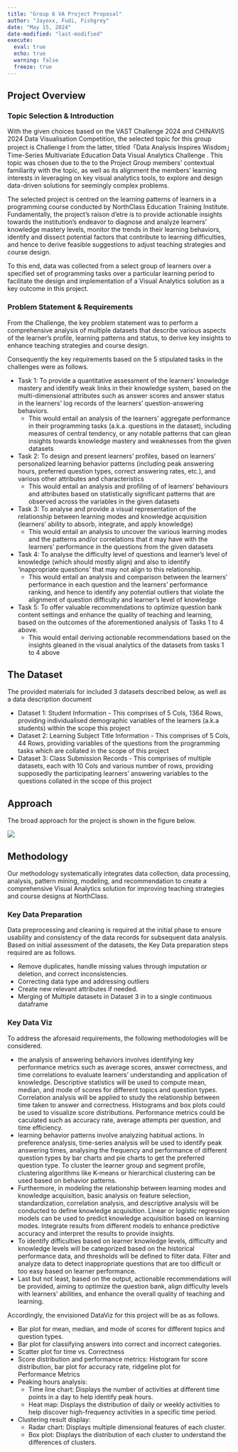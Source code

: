```yaml
---
title: "Group 6 VA Project Proposal"
author: "Jayexx, Fudi, Fishgrey"
date: "May 15, 2024"
date-modified: "last-modified"
execute: 
  eval: true
  echo: true
  warning: false
  freeze: true
---
```


## Project Overview

### Topic Selection & Introduction

With the given choices based on the VAST Challenge 2024 and CHINAVIS 2024 Data Visualisation Competition, the selected topic for this group project is Challenge I from the latter, titled「Data Analysis Inspires Wisdom」Time-Series Multivariate Education Data Visual Analytics Challenge . This topic was chosen due to the to the Project Group members' contextual familiarity with the topic, as well as its alignment the members' learning interests in leveraging on key visual analytics tools, to explore and design data-driven solutions for seemingly complex problems.

The selected project is centred on the learning patterns of learners in a programming course conducted by NorthClass Education Training Institute. Fundamentally, the project's raison d'etre is to provide actionable insights towards the institution's endeavor to diagnose and analyze learners' knowledge mastery levels, monitor the trends in their learning behaviors, identify and dissect potential factors that contribute to learning difficulties, and hence to derive feasible suggestions to adjust teaching strategies and course design.

To this end, data was collected from a select group of learners over a specified set of programming tasks over a particular learning period to facilitate the design and implementation of a Visual Analytics solution as a key outcome in this project.

### Problem Statement & Requirements

From the Challenge, the key problem statement was to perform a comprehensive analysis of multiple datasets that describe various aspects of the learner's profile, learning patterns and status, to derive key insights to enhance teaching strategies and course design.

Consequently the key requirements based on the 5 stipulated tasks in the challenges were as follows.

-   Task 1: To provide a quantitative assessment of the learners' knowledge mastery and identify weak links in their knowledge system, based on the multi-dimensional attributes such as answer scores and answer status in the learners' log records of the learners' question-answering behaviors.
    -   This would entail an analysis of the learners' aggregate performance in their programming tasks (a.k.a. questions in the dataset), including measures of central tendency, or any notable patterns that can glean insights towards knowledge mastery and weaknesses from the given datasets
-   Task 2: To design and present learners' profiles, based on learners' personalized learning behavior patterns (including peak answering hours, preferred question types, correct answering rates, etc.), and various other attributes and characteristics
    -   This would entail an analysis and profiling of of learners' behaviours and attributes based on statistically significant patterns that are observed across the variables in the given datasets
-   Task 3: To analyse and provide a visual representation of the relationship between learning modes and knowledge acquisition (learners' ability to absorb, integrate, and apply knowledge)
    -   This would entail an analysis to uncover the various learning modes and the patterns and/or correlations that it may have with the learners' performance in the questions from the given datasets
-   Task 4: To analyse the difficulty level of questions and learner's level of knowledge (which should mostly align) and also to identify 'inappropriate questions' that may not align to this relationship.
    -   This would entail an analysis and comparison between the learners' performance in each question and the learners' performance ranking, and hence to identify any potential outliers that violate the alignment of question difficulty and learner's level of knowledge
-   Task 5: To offer valuable recommendations to optimize question bank content settings and enhance the quality of teaching and learning, based on the outcomes of the aforementioned analysis of Tasks 1 to 4 above.
    -   This would entail deriving actionable recommendations based on the insights gleaned in the visual analytics of the datasets from tasks 1 to 4 above

## The Dataset

The provided materials for included 3 datasets described below, as well as a data description document

-   Dataset 1: Student Information - This comprises of 5 Cols, 1364 Rows, providing individualised demographic variables of the learners (a.k.a students) within the scope this project
-   Dataset 2: Learning Subject Title Information - This comprises of 5 Cols, 44 Rows, providing variables of the questions from the programming tasks which are collated in the scope of this project
-   Dataset 3: Class Submission Records - This comprises of multiple datasets, each with 10 Cols and various number of rows, providing supposedly the participating learners' answering variables to the questions collated in the scope of this project

## Approach

The broad approach for the project is shown in the figure below.

![](image/VA Group Project proposal image.jpg)

## Methodology

Our methodology systematically integrates data collection, data processing, analysis, pattern mining, modeling, and recommendation to create a comprehensive Visual Analytics solution for improving teaching strategies and course designs at NorthClass.

### Key Data Preparation

Data preprocessing and cleaning is required at the initial phase to ensure usability and consistency of the data records for subsequent data analysis. Based on initial assessment of the datasets, the Key Data preparation steps required are as follows.

-   Remove duplicates, handle missing values through imputation or deletion, and correct inconsistencies.
-   Correcting data type and addressing outliers
-   Create new relevant attributes if needed.
-   Merging of Multiple datasets in Dataset 3 in to a single continuous dataframe

### Key Data Viz

To address the aforesaid requirements, the following methodologies will be considered.

-   the analysis of answering behaviors involves identifying key performance metrics such as average scores, answer correctness, and time correlations to evaluate learners' understanding and application of knowledge. Descriptive statistics will be used to compute mean, median, and mode of scores for different topics and question types. Correlation analysis will be applied to study the relationship between time taken to answer and correctness. Histograms and box plots could be used to visualize score distributions. Performance metrics could be caculated such as accuracy rate, average attempts per question, and time efficiency.
-   learning behavior patterns involve analyzing habitual actions. In preference analysis, time-series analysis will be used to identify peak answering times, analysing the frequency and performance of different question types by bar charts and pie charts to get the preferred question type. To cluster the learner group and segment profile, clustering algorithms like K-means or hierarchical clustering can be used based on behavior patterns.
-   Furthermore, in modeling the relationship between learning modes and knowledge acquisition, basic analysis on feature selection, standardization, correlation analysis, and descriptive analysis will be conducted to define knowledge acquisition. Linear or logistic regression models can be used to predict knowledge acquisition based on learning modes. Integrate results from different models to enhance predictive accuracy and interpret the results to provide insights.
-   To identify difficulties based on learner knowledge levels, difficulty and knowledge levels will be categorized based on the historical performance data, and thresholds will be defined to filter data. Filter and analyze data to detect inappropriate questions that are too difficult or too easy based on learner performance.
-   Last but not least, based on the output, actionable recommendations will be provided, aiming to optimize the question bank, align difficulty levels with learners' abilities, and enhance the overall quality of teaching and learning.

Accordingly, the envisioned DataViz for this project will be as as follows.

-   Bar plot for mean, median, and mode of scores for different topics and question types.
-   Bar plot for classifying answers into correct and incorrect categories.
-   Scatter plot for time vs. Correctness
-   Score distribution and performance metrics: Histogram for score distribution, bar plot for accuracy rate, ridgeline plot for Performance Metrics
-   Peaking hours analysis:
    -   Time line chart: Displays the number of activities at different time points in a day to help identify peak hours.
    -   Heat map: Displays the distribution of daily or weekly activities to help discover high-frequency activities in a specific time period.
-   Clustering result display:
    -   Radar chart: Displays multiple dimensional features of each cluster.
    -   Box plot: Displays the distribution of each cluster to understand the differences of clusters.
